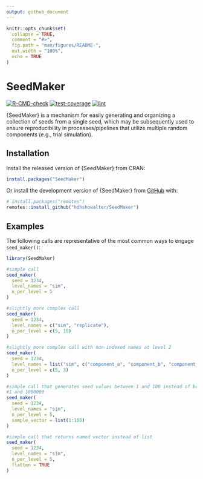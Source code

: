 ```yaml
---
output: github_document
---
```


<!-- README.md is generated from README.Rmd. Please edit that file -->

```r
knitr::opts_chunk$set(
  collapse = TRUE,
  comment = "#>",
  fig.path = "man/figures/README-",
  out.width = "100%",
  echo = TRUE
)
```

# SeedMaker

<!-- badges: start -->
[![R-CMD-check](https://github.com/hdhshowalter/SeedMaker/actions/workflows/R-CMD-check.yaml/badge.svg)](https://github.com/hdhshowalter/SeedMaker/actions/workflows/R-CMD-check.yaml)
[![test-coverage](https://github.com/hdhshowalter/SeedMaker/actions/workflows/test-coverage.yaml/badge.svg)](https://github.com/hdhshowalter/SeedMaker/actions/workflows/test-coverage.yaml)
[![lint](https://github.com/hdhshowalter/SeedMaker/actions/workflows/lint.yaml/badge.svg)](https://github.com/hdhshowalter/SeedMaker/actions/workflows/lint.yaml)
<!-- badges: end -->

{SeedMaker} is a mechanism for easily generating and organizing a collection of seeds from a single seed, which may be subsequently used to ensure reproducibility in processes/pipelines that utilize multiple random components (e.g., trial simulation).

## Installation

Install the released version of {SeedMaker} from CRAN:

``` r
install.packages("SeedMaker")
```

Or install the development version of {SeedMaker} from [GitHub](https://github.com/) with:

``` r
# install.packages("remotes")
remotes::install_github("hdhshowalter/SeedMaker")
```

## Examples

The following calls are representative of the most common ways to engage `seed_maker()`:

``` r
library(SeedMaker)

#simple call
seed_maker(
  seed = 1234,
  level_names = "sim",
  n_per_level = 5
)

#slightly more complex call
seed_maker(
  seed = 1234,
  level_names = c("sim", "replicate"),
  n_per_level = c(5, 10)
)

#slightly more complex call with non-indexed names at level 2
seed_maker(
  seed = 1234,
  level_names = list("sim", c("component_a", "component_b", "component_c")),
  n_per_level = c(5, 3)
)

#simple call that generates seed values between 1 and 100 instead of between
#1 and 1000000
seed_maker(
  seed = 1234,
  level_names = "sim",
  n_per_level = 5,
  sample_vector = list(1:100)
)

#simple call that returns named vector instead of list
seed_maker(
  seed = 1234,
  level_names = "sim",
  n_per_level = 5,
  flatten = TRUE
)
```
